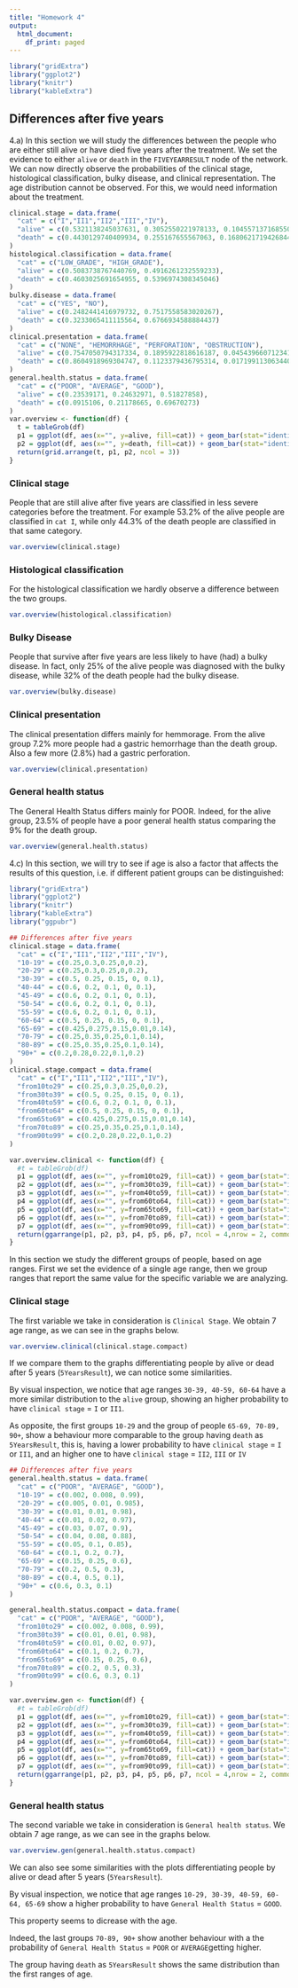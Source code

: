 ```yaml
---
title: "Homework 4"
output:
  html_document:
    df_print: paged
---
```


```r
library("gridExtra")
library("ggplot2")
library("knitr")
library("kableExtra")
```

## Differences after five years
4.a)
In this section we will study the differences between the people who are either still alive or have died five years after the treatment. We set the evidence to either `alive` or `death` in the `FIVEYEARRESULT` node of the network. We can now directly observe the probabilities of the clinical stage, histological classification, bulky disease, and clinical representation. The age distribution cannot be observed. For this, we would need information about the treatment. 

```r
clinical.stage = data.frame( 
  "cat" = c("I","II1","II2","III","IV"),
  "alive" = c(0.5321138245037631, 0.3052550221978133, 0.1045571371685505, 0.002330945399205274, 0.05574307073066786),
  "death" = c(0.4430129740409934, 0.255167655567063, 0.1680621719426844, 0.004706224877615442, 0.129050973571644)
)
histological.classification = data.frame( 
  "cat" = c("LOW_GRADE", "HIGH_GRADE"),
  "alive" = c(0.5083738767440769, 0.4916261232559233),
  "death" = c(0.4603025691654955, 0.5396974308345046)
)
bulky.disease = data.frame( 
  "cat" = c("YES", "NO"),
  "alive" = c(0.2482441416979732, 0.7517558583020267),
  "death" = c(0.3233065411115564, 0.6766934588884437)
)
clinical.presentation = data.frame( 
  "cat" = c("NONE", "HEMORRHAGE", "PERFORATION", "OBSTRUCTION"),
  "alive" = c(0.7547050794317334, 0.1895922818616187, 0.04543966071234194, 0.01026297799430604),
  "death" = c(0.8604918969304747, 0.1123379436795314, 0.01719911306344046, 0.009971046326553521)
)
general.health.status = data.frame(
  "cat" = c("POOR", "AVERAGE", "GOOD"),
  "alive" = c(0.23539171, 0.24632971, 0.51827858),
  "death" = c(0.0915106, 0.21178665, 0.69670273)
)
var.overview <- function(df) {
  t = tableGrob(df)
  p1 = ggplot(df, aes(x="", y=alive, fill=cat)) + geom_bar(stat="identity", width=1) + guides(fill=FALSE)
  p2 = ggplot(df, aes(x="", y=death, fill=cat)) + geom_bar(stat="identity", width=1)
  return(grid.arrange(t, p1, p2, ncol = 3))
}
```

### Clinical stage

People that are still alive after five years are classified in less severe categories before the treatment. For example 53.2% of the alive people are classified in `cat I`, while only 44.3% of the death people are classified in that same category.

```r
var.overview(clinical.stage)
```

### Histological classification

For the histological classification we hardly observe a difference between the two groups.

```r
var.overview(histological.classification)
```

### Bulky Disease

People that survive after five years are less likely to have (had) a bulky disease. In fact, only 25% of the alive people was diagnosed with the bulky disease, while 32% of the death people had the bulky disease.

```r
var.overview(bulky.disease)
```

### Clinical presentation

The clinical presentation differs mainly for hemmorage. From the alive group 7.2% more people had a gastric hemorrhage than the death group. Also a few more (2.8%) had a gastric perforation.

```r
var.overview(clinical.presentation)
```

### General health status

The General Health Status differs mainly for POOR. Indeed, for the alive group, 23.5% of people have a poor general health status comparing the 9% for the death group. 
```r
var.overview(general.health.status)
```


4.c)
In this section, we will try to see if age is also a factor that affects the results of this question, i.e. if different patient
groups can be distinguished:
```r
library("gridExtra")
library("ggplot2")
library("knitr")
library("kableExtra")
library("ggpubr")
```

```r
## Differences after five years
clinical.stage = data.frame( 
  "cat" = c("I","II1","II2","III","IV"),
  "10-19" = c(0.25,0.3,0.25,0,0.2),
  "20-29" = c(0.25,0.3,0.25,0,0.2),
  "30-39" = c(0.5, 0.25, 0.15, 0, 0.1),
  "40-44" = c(0.6, 0.2, 0.1, 0, 0.1),
  "45-49" = c(0.6, 0.2, 0.1, 0, 0.1),
  "50-54" = c(0.6, 0.2, 0.1, 0, 0.1),
  "55-59" = c(0.6, 0.2, 0.1, 0, 0.1),
  "60-64" = c(0.5, 0.25, 0.15, 0, 0.1),
  "65-69" = c(0.425,0.275,0.15,0.01,0.14),
  "70-79" = c(0.25,0.35,0.25,0.1,0.14),
  "80-89" = c(0.25,0.35,0.25,0.1,0.14),
  "90+" = c(0.2,0.28,0.22,0.1,0.2)
)
clinical.stage.compact = data.frame( 
  "cat" = c("I","II1","II2","III","IV"),
  "from10to29" = c(0.25,0.3,0.25,0,0.2),
  "from30to39" = c(0.5, 0.25, 0.15, 0, 0.1),
  "from40to59" = c(0.6, 0.2, 0.1, 0, 0.1),
  "from60to64" = c(0.5, 0.25, 0.15, 0, 0.1),
  "from65to69" = c(0.425,0.275,0.15,0.01,0.14),
  "from70to89" = c(0.25,0.35,0.25,0.1,0.14),
  "from90to99" = c(0.2,0.28,0.22,0.1,0.2)
)
```


```r
var.overview.clinical <- function(df) {
  #t = tableGrob(df)
  p1 = ggplot(df, aes(x="", y=from10to29, fill=cat)) + geom_bar(stat="identity", width=1) + guides(fill=FALSE) + ylab("10 - 29")+ geom_text(aes(label=from10to29), position = position_stack(vjust = 0.5))
  p2 = ggplot(df, aes(x="", y=from30to39, fill=cat)) + geom_bar(stat="identity", width=1) + guides(fill=FALSE) + ylab("30 - 39")+ geom_text(aes(label=from30to39), position = position_stack(vjust = 0.5))
  p3 = ggplot(df, aes(x="", y=from40to59, fill=cat)) + geom_bar(stat="identity", width=1) + guides(fill=FALSE) + ylab("40 - 59")+ geom_text(aes(label=from40to59), position = position_stack(vjust = 0.5))
  p4 = ggplot(df, aes(x="", y=from60to64, fill=cat)) + geom_bar(stat="identity", width=1) + guides(fill=FALSE) + ylab("60 - 64")+ geom_text(aes(label=from60to64), position = position_stack(vjust = 0.5))
  p5 = ggplot(df, aes(x="", y=from65to69, fill=cat)) + geom_bar(stat="identity", width=1) + guides(fill=FALSE) + ylab("65 - 69")+ geom_text(aes(label=from65to69), position = position_stack(vjust = 0.5))
  p6 = ggplot(df, aes(x="", y=from70to89, fill=cat)) + geom_bar(stat="identity", width=1) + guides(fill=FALSE) + ylab("70 - 89")+ geom_text(aes(label=from70to89), position = position_stack(vjust = 0.5))
  p7 = ggplot(df, aes(x="", y=from90to99, fill=cat)) + geom_bar(stat="identity", width=1) + ylab(" 90 + ")+ geom_text(aes(label=from90to99), position = position_stack(vjust = 0.5))
  return(ggarrange(p1, p2, p3, p4, p5, p6, p7, ncol = 4,nrow = 2, common.legend = TRUE, legend = c("right")))
}
```


In this section we study the different groups of people, based on age ranges.
First we set the evidence of a single age range, then we group ranges that report the same value for the specific variable we are analyzing.

### Clinical stage

The first variable we take in consideration is ```Clinical Stage```. We obtain 7 age range, as we can see in the graphs below.

```r
var.overview.clinical(clinical.stage.compact)
```


If we compare them to the graphs differentiating people by alive or dead after 5 years (```5YearsResult```), we can notice some similarities.

By visual inspection, we notice that age ranges ```30-39, 40-59, 60-64``` have a more similar distribution to the ```alive``` group, showing an higher probability to have ```clinical stage``` = ```I``` or ```II1```. 

As opposite, the first groups ```10-29``` and the group of people ```65-69, 70-89, 90+```, show a behaviour more comparable to the group having ```death``` as ```5YearsResult```, this is, having a lower probability to have ```clinical stage``` = ```I``` or ```II1```, and an higher one to have ```clinical stage``` = ```II2```, ```III``` or ```IV```


```r
## Differences after five years
general.health.status = data.frame( 
  "cat" = c("POOR", "AVERAGE", "GOOD"),
  "10-19" = c(0.002, 0.008, 0.99),
  "20-29" = c(0.005, 0.01, 0.985),
  "30-39" = c(0.01, 0.01, 0.98),
  "40-44" = c(0.01, 0.02, 0.97),
  "45-49" = c(0.03, 0.07, 0.9),
  "50-54" = c(0.04, 0.08, 0.88),
  "55-59" = c(0.05, 0.1, 0.85),
  "60-64" = c(0.1, 0.2, 0.7),
  "65-69" = c(0.15, 0.25, 0.6),
  "70-79" = c(0.2, 0.5, 0.3),
  "80-89" = c(0.4, 0.5, 0.1),
  "90+" = c(0.6, 0.3, 0.1)
)

general.health.status.compact = data.frame( 
  "cat" = c("POOR", "AVERAGE", "GOOD"),
  "from10to29" = c(0.002, 0.008, 0.99),
  "from30to39" = c(0.01, 0.01, 0.98),
  "from40to59" = c(0.01, 0.02, 0.97),
  "from60to64" = c(0.1, 0.2, 0.7),
  "from65to69" = c(0.15, 0.25, 0.6),
  "from70to89" = c(0.2, 0.5, 0.3),
  "from90to99" = c(0.6, 0.3, 0.1)
)
```

```r
var.overview.gen <- function(df) {
  #t = tableGrob(df)
  p1 = ggplot(df, aes(x="", y=from10to29, fill=cat)) + geom_bar(stat="identity", width=1) + guides(fill=FALSE) + ylab("10 - 29")+ geom_text(aes(label=from10to29), position = position_stack(vjust = 0.5))
  p2 = ggplot(df, aes(x="", y=from30to39, fill=cat)) + geom_bar(stat="identity", width=1) + guides(fill=FALSE) + ylab("30 - 39")+ geom_text(aes(label=from30to39), position = position_stack(vjust = 0.5))
  p3 = ggplot(df, aes(x="", y=from40to59, fill=cat)) + geom_bar(stat="identity", width=1) + guides(fill=FALSE) + ylab("40 - 59")+ geom_text(aes(label=from40to59), position = position_stack(vjust = 0.5))
  p4 = ggplot(df, aes(x="", y=from60to64, fill=cat)) + geom_bar(stat="identity", width=1) + guides(fill=FALSE) + ylab("60 - 64")+ geom_text(aes(label=from60to64), position = position_stack(vjust = 0.5))
  p5 = ggplot(df, aes(x="", y=from65to69, fill=cat)) + geom_bar(stat="identity", width=1) + guides(fill=FALSE) + ylab("65 - 69")+ geom_text(aes(label=from65to69), position = position_stack(vjust = 0.5))
  p6 = ggplot(df, aes(x="", y=from70to89, fill=cat)) + geom_bar(stat="identity", width=1) + guides(fill=FALSE) + ylab("70 - 89")+ geom_text(aes(label=from70to89), position = position_stack(vjust = 0.5))
  p7 = ggplot(df, aes(x="", y=from90to99, fill=cat)) + geom_bar(stat="identity", width=1) + ylab(" 90 + ")+ geom_text(aes(label=from90to99), position = position_stack(vjust = 0.5))
  return(ggarrange(p1, p2, p3, p4, p5, p6, p7, ncol = 4,nrow = 2, common.legend = TRUE, legend = c("right")))
}
```
### General health status

The second variable we take in consideration is ```General health status```. We obtain 7 age range, as we can see in the graphs below.

```r
var.overview.gen(general.health.status.compact)
```

We can also see some similarities with the plots differentiating people by alive or dead after 5 years (```5YearsResult```).

By visual inspection, we notice that age ranges ```10-29, 30-39, 40-59, 60-64, 65-69``` show a higher probability to have ```General Health Status``` = ```GOOD```. 

This property seems to dicrease with the age. 

Indeed, the last groups ```70-89, 90+``` show another behaviour with a the probability of ```General Health Status``` = ```POOR``` or ```AVERAGE```getting higher.

The group having ```death``` as ```5YearsResult``` shows the same distribution than the first ranges of age. 